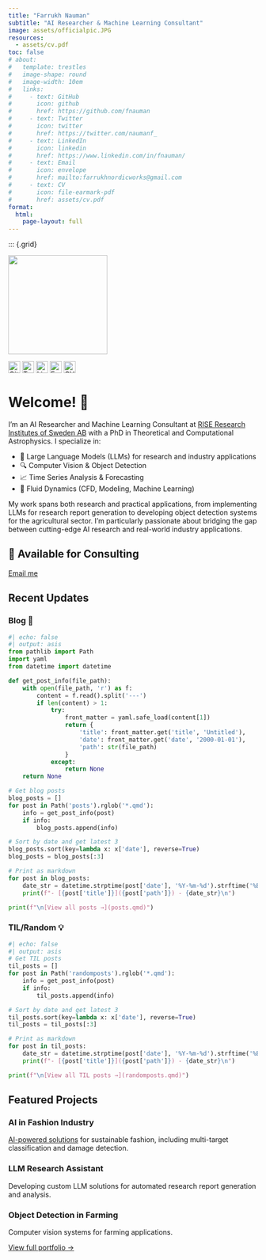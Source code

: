 ```yaml
---
title: "Farrukh Nauman" 
subtitle: "AI Researcher & Machine Learning Consultant"
image: assets/officialpic.JPG
resources: 
  - assets/cv.pdf
toc: false
# about: 
#   template: trestles
#   image-shape: round
#   image-width: 10em
#   links:
#     - text: GitHub
#       icon: github
#       href: https://github.com/fnauman
#     - text: Twitter
#       icon: twitter
#       href: https://twitter.com/naumanf_
#     - text: LinkedIn
#       icon: linkedin
#       href: https://www.linkedin.com/in/fnauman/
#     - text: Email
#       icon: envelope
#       href: mailto:farrukhnordicworks@gmail.com
#     - text: CV
#       icon: file-earmark-pdf
#       href: assets/cv.pdf
format: 
  html: 
    page-layout: full
---
```


::: {.grid}

::: {.g-col-12 .g-col-md-3 .text-center}
![](assets/officialpic.JPG){.rounded-circle width=200px}

::: {.d-flex .justify-content-center .gap-3 .mt-3}
[![GitHub](https://raw.githubusercontent.com/FortAwesome/Font-Awesome/6.x/svgs/brands/github.svg){width=24px title="GitHub" .social-icon}](https://github.com/fnauman)
[![Twitter](https://raw.githubusercontent.com/FortAwesome/Font-Awesome/6.x/svgs/brands/twitter.svg){width=24px title="Twitter" .social-icon}](https://twitter.com/naumanf_)
[![LinkedIn](https://raw.githubusercontent.com/FortAwesome/Font-Awesome/6.x/svgs/brands/linkedin.svg){width=24px title="LinkedIn" .social-icon}](https://www.linkedin.com/in/fnauman/)
[![Email](https://raw.githubusercontent.com/FortAwesome/Font-Awesome/6.x/svgs/regular/envelope.svg){width=24px title="Email" .social-icon}](mailto:farrukhnordicworks@gmail.com)
[![CV](https://raw.githubusercontent.com/FortAwesome/Font-Awesome/6.x/svgs/regular/file-pdf.svg){width=24px title="Download CV" .social-icon}](assets/cv.pdf)
:::
:::


::: {.g-col-12 .g-col-md-9}
<!-- :::{.column-page} -->
# Welcome! 👋

I'm an AI Researcher and Machine Learning Consultant at [RISE Research Institutes of Sweden AB](https://www.ri.se/en) with a PhD in Theoretical and Computational Astrophysics. I specialize in:

- 🤖 Large Language Models (LLMs) for research and industry applications
- 🔍 Computer Vision & Object Detection
- 📈 Time Series Analysis & Forecasting
- 🌊 Fluid Dynamics (CFD, Modeling, Machine Learning)

My work spans both research and practical applications, from implementing LLMs for research report generation to developing object detection systems for the agricultural sector. I'm particularly passionate about bridging the gap between cutting-edge AI research and real-world industry applications.

::: {.callout-note appearance="simple"}
## 🤝 Available for Consulting
::: {.d-flex .gap-2 .mt-3}
<!-- [Schedule a consultation]{.btn .btn-primary} -->
<!-- Google Calendar Appointment Scheduling begin -->
<link href="https://calendar.google.com/calendar/scheduling-button-script.css" rel="stylesheet">
<script src="https://calendar.google.com/calendar/scheduling-button-script.js" async></script>
<script>
(function() {
  var target = document.currentScript;
  window.addEventListener('load', function() {
    calendar.schedulingButton.load({
      url: 'https://calendar.google.com/calendar/appointments/schedules/AcZssZ0xjpTUuITjAslR7WIdraRXZtoKunaB6T2a4CDnuELUAxjFiVx0LMelvbUOQcORHkONM6wbW-oV?gv=true',
      color: '#039BE5',
      label: 'Book an appointment',
      target,
    });
  });
})();
</script>
<!-- end Google Calendar Appointment Scheduling -->
[Email me](mailto:farrukhnordicworks@gmail.com){.btn .btn-outline-primary}
:::
:::

## Recent Updates

::: {.grid}

::: {.g-col-12 .g-col-md-6}
### Blog 📝

```python
#| echo: false
#| output: asis
from pathlib import Path
import yaml
from datetime import datetime

def get_post_info(file_path):
    with open(file_path, 'r') as f:
        content = f.read().split('---')
        if len(content) > 1:
            try:
                front_matter = yaml.safe_load(content[1])
                return {
                    'title': front_matter.get('title', 'Untitled'),
                    'date': front_matter.get('date', '2000-01-01'),
                    'path': str(file_path)
                }
            except:
                return None
    return None

# Get blog posts
blog_posts = []
for post in Path('posts').rglob('*.qmd'):
    info = get_post_info(post)
    if info:
        blog_posts.append(info)

# Sort by date and get latest 3
blog_posts.sort(key=lambda x: x['date'], reverse=True)
blog_posts = blog_posts[:3]

# Print as markdown
for post in blog_posts:
    date_str = datetime.strptime(post['date'], '%Y-%m-%d').strftime('%B %d, %Y')
    print(f"- [{post['title']}]({post['path']}) - {date_str}\n")

print(f"\n[View all posts →](posts.qmd)")
```
:::

::: {.g-col-12 .g-col-md-6}
### TIL/Random 💡

```python
#| echo: false
#| output: asis
# Get TIL posts
til_posts = []
for post in Path('randomposts').rglob('*.qmd'):
    info = get_post_info(post)
    if info:
        til_posts.append(info)

# Sort by date and get latest 3
til_posts.sort(key=lambda x: x['date'], reverse=True)
til_posts = til_posts[:3]

# Print as markdown
for post in til_posts:
    date_str = datetime.strptime(post['date'], '%Y-%m-%d').strftime('%B %d, %Y')
    print(f"- [{post['title']}]({post['path']}) - {date_str}\n")

print(f"\n[View all TIL posts →](randomposts.qmd)")
```
:::

:::

## Featured Projects {.mt-4}

::: {.grid}

::: {.g-col-12 .g-col-md-4}
### AI in Fashion Industry
[AI-powered solutions](https://fnauman.github.io/second-hand-fashion/) for sustainable fashion, including multi-target classification and damage detection.
:::

::: {.g-col-12 .g-col-md-4}
### LLM Research Assistant
Developing custom LLM solutions for automated research report generation and analysis.
:::

::: {.g-col-12 .g-col-md-4}
### Object Detection in Farming
Computer vision systems for farming applications.
:::

:::

[View full portfolio →](portfolio.qmd)

:::
